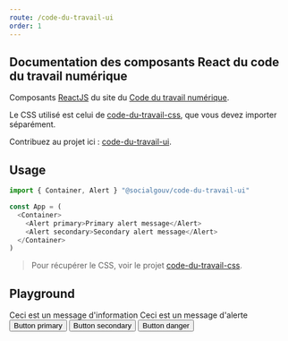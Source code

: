 ```yaml
---
route: /code-du-travail-ui
order: 1
---
```



## Documentation des composants React du code du travail numérique

Composants [ReactJS](http://reactjs.org/) du site du [Code du travail numérique](https://codedutravail.num.social.gouv.fr).

Le CSS utilisé est celui de [code-du-travail-css](https://github.com/SocialGouv/code-du-travail-css), que vous devez importer séparément.

Contribuez au projet ici : [code-du-travail-ui](https://github.com/SocialGouv/code-du-travail-ui).

## Usage

```js
import { Container, Alert } "@socialgouv/code-du-travail-ui"

const App = (
  <Container>
    <Alert primary>Primary alert message</Alert>
    <Alert secondary>Secondary alert message</Alert>
  </Container>
)
```

> Pour récupérer le CSS, voir le projet [code-du-travail-css](https://github.com/SocialGouv/code-du-travail-css).

## Playground

<Playground>

  <Container>
    <Alert primary>Ceci est un message d'information</Alert>
    <Alert warning>Ceci est un message d'alerte</Alert>
    <Button primary style={{marginRight:5}}>Button primary</Button>
    <Button secondary style={{marginRight:5}}>Button secondary</Button>
    <Button danger style={{marginRight:5}}>Button danger</Button>
  </Container>

</Playground>







